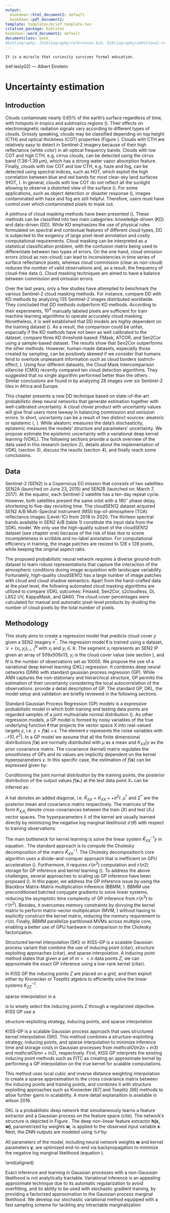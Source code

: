 ```yaml
---
output:
  bookdown::html_document2: default
  bookdown::pdf_document2:
template: templates/brief_template.tex
citation_package: biblatex
bookdown::word_document2: default
documentclass: book
#bibliography: [bibliography/references.bib, bibliography/additional-references.bib]
---
```

  
```block
It is a miracle that curiosity survives formal education.
```
(ref:lesly02) --- Albert Einstein

# Uncertainty estimation
\minitoc <!-- this will include a mini table of contents-->
  
## Introduction
  
<!-- Introduction -->
Clouds contaminate nearly 0.65\% of the earth's surface regardless of time, with hotspots in tropics and subtropics regions (\cite{sassen2008classifying, winker2010calipso, Wilson2016}). Their effects on electromagnetic radiation signals vary according to different types of clouds. Grossly speaking, clouds may be classified depending on top height (CTH) and optical thickness (COT) properties (Figure \ref{fig:figure013}). Clouds with CTH are relatively easy to detect in Sentinel-2 imagery because of their high reflectance (white color) in all-optical frequency bands. Clouds with low COT and high CTH, e.g. cirrus clouds, can be detected using the cirrus band (1.36–1.39 $\mu$m), which has a strong water vapor absorption feature. Finally, clouds with low COT and low CTH, e.g. haze and fog, can be detected using spectral indices, such as HOT, which exploit the high correlation between blue and red bands for most clear-sky land surfaces (HOT, \cite{zhang2002}). In general, clouds with low COT do not reflect all the sunlight allowing to observe a distorted view of the surface (\cite{lynch2002cirrus, chen2017}). For some applications, such as object detection or disaster response (\cite{Mateo-Garcia2021}), images contaminated with haze and fog are still helpful. Therefore, users must have control over which contaminated pixels to mask out.

\begin{figure}[!h]
	\centering
	\includegraphics[width=0.98\linewidth]{figures/chapter02/figure01.png}
	\caption{Different cloud types depict in Sentinel-2 imagery.}
	\label{fig:figure013}
\end{figure}

A plethora of cloud masking methods have been presented (\cite{Hagolle2017, Domnich2021, Louis2016, Qiu2019, richter2019atmospheric, jan_wevers_2021_5788067, Lopez-Puigdollers2021, frantz2019force}). These methods can be classified into two main categories: knowledge-driven (KD) and data-driven (DD). While KD emphasizes the use of physical rules formulated on spectral and contextual features of different cloud types, DD is subjected to the exigency of large pixel-level annotation and costly computational requirements. Cloud masking can be interpreted as a statistical classification problem, with the confusion matrix being used to differentiate between two types of errors. On the one hand, cloud omission errors (cloud as non-cloud) can lead to inconsistencies in time series of surface reflectance pixels, whereas cloud commission (clear as non-cloud) reduces the number of valid observations and, as a result, the frequency of cloud-free data (\cite{skakun2022cloud}). Cloud masking techniques are aimed to have a balance between commission and omission errors. 

<!-- Previous studies -->
Over the last years, only a few studies have attempted to benchmark the various Sentinel-2 cloud masking methods. For instance, \cite{Cilli} compare DD with KD methods by analyzing 135 Sentinel-2 images distributed worldwide. They concluded that DD methods outperform KD methods. According to their experiments, $10^{4}$ manually labeled pixels are sufficient for train machine learning algorithms to operate accurately cloud masking. Nonetheless, it is well established that DD models are highly dependent on the training dataset (\cite{Lopez-Puigdollers2021}). As a result, the comparison could be unfair, especially if the KD methods have not been as well calibrated to the dataset. \cite{Zekoll2021} compare three KD threshold-based: FMask, ATCOR, and Sen2Cor using a sample-based dataset. The results show that Sen2Cor outperforms the other methods. However, human-made datasets, especially those created by sampling, can be positively skewed if we consider that humans tend to overlook unpleasant information such as cloud borders (ostrich-effect, \cite{Valdez2017}). Using four different datasets, the Cloud Mask Intercomparison eXercise (CMIX) recently compared ten cloud detection algorithms. They suggested that no single algorithm performed better than the others \cite{skakun2022cloud}. Similar conclusions are found in \cite{tarrio2020comparison} by analyzing 28 images over six Sentinel-2 tiles in Africa and Europe.

<!-- End -->
This chapter presents a new DD technique based on state-of-the-art probabilistic deep neural networks that generate estimation together with well-calibrated uncertainty. A cloud clover product with uncertainty values will give final users more leeway in balancing commission and omission errors. In short, uncertainty can be a result of two distinct sources: aleatoric or epistemic (\cite{hora1996aleatory}, \cite{der2009aleatory}). While aleatoric measures the data's stochasticity, epistemic measures the models' structure and parameters' uncertainty. We propose estimate the epistemic uncertainty with a variational deep kernel learning (VDKL). The following sections provide a quick overview of the data used in this research (section 2), details about the implementation of VDKL (section 3), discuss the results (section 4), and finally reach some conclusions.


## Data

\subsection{Sentinel-2}

Sentinel-2 (SEN2) is a Copernicus EO mission that consists of two satellites: SEN2A (launched on June 23, 2015) and SEN2B (launched on: March 7, 2017). At the equator, each Sentinel-2 satellite has a ten-day repeat cycle. However, both satellites present the same orbit with a $180^\circ$ phase delay, shortening to five-day revisiting time. The cloudSEN12 dataset acquired SEN2 A/B Multi-Spectral Instrument (MSI) top-of-atmosphere (TOA) reflectance images (Level-1C) from 2018 to 2020. The thirteen spectral bands available in SEN2 A/B (table 1) constitute the input data from the SDKL model. We only use the high-quality subset of the cloudSEN12 dataset (see chapter one) because of the risk of bias due to scene incompleteness in scribble and no-label annotation. For computational efficiency in training, the image patches are resized to 128 x 128 pixels, while keeping the original aspect ratio.

\subsection{Reference data} \label{section:ref_data}

The proposed probabilistic neural network requires a diverse ground-truth dataset to learn robust representations that capture the interaction of the atmospheric conditions during image acquisition with landscape variability. Fortunately, high-quality cloudSEN12 has a large number of image patches with cloud and cloud shadow semantics. Apart from the hand-crafted data at the pixel level, the following automated cloud masking algorithms are utilized to compare VDKL outcomes: Fmask4, Sen2Cor, s2cloudless, DL L8S2 UV, KappaMask, and QA60. The cloud cover percentages were calculated for manual and automatic pixel-level products by dividing the number of cloud pixels by the total number of pixels.

## Methodology

This study aims to create a regression model that predicts cloud cover $y$ given a SEN2 imagery $x^*$. The regression model $\mathbf{f}$ is trained using a dataset,  $\mathcal{D} = \{x_i, y_i\}^{N}_{i=1}$ with $x_i$ and $y_i \in \mathbb{R}$. The segment $x_i$ represents an SEN2 IP given an array of 
509x509x13, $y_i$ is the cloud cover value (see section \ref{section:ref_data}), and $N$ is the number of observations set as 10000. We propose the use of a variational deep kernel learning (DKL) regression. It combines deep neural networks (DNN) with standard gaussian process regression (GP). While ANN captures the non-stationary and hierarchical structure, GP permits the estimation of their uncertainty considering the local autocorrelation of the observations. \cite{rasmussen2003gaussian} provide a detail description of GP. The standard GP, DKL, the model setup and validation are briefly reviewed in the following sections.

\subsection{Gaussian process regresion}

Standard Gaussian Process Regression (GP) models is a expressive probabilistic model in which both training and testing data points are regarded samples of a joint multivariate normal distribution (\cite{williams2006gaussian}). As other regression models, a GP model is formed by noisy variables of the true underlying function $\mathbf{f}$ that projects the vector space $X$ into real-valued targets $y$, i.e. $y = f(\mathbf{x}) + \epsilon$. The element $\epsilon$ represents the noise variables with $\mathcal{N}(0, \sigma^{2})$. In a GP model we assume that all the finite dimensional distributions $f(\mathbf{x})$ are normally distributed with $\mu$ as a mean and $K_{XX}|\gamma$ as the prior covariance matrix. The covariance (kernel) matrix regulates the smoothness of GPs and its values are implicitly dependent on the kernel hyperparameters $\gamma$. In this specific case, the estimation of $f(\mathbf{x})$ can be expressed given by:
  
\begin{equation}
\begin{aligned}
\mathbf{f} = f(\mathbf{x}) = [f(x_1), ...., f(x_m)]^\top & \sim 
\mathcal{GP}\left(
  \mu, K_{XX}|\gamma\right
) \\
\end{aligned} \label{eq:1}
\end{equation}

Conditioning the joint normal distribution by the training points, the posterior distribution of the output values $f(\mathbf{x}_{*})$ at the test data point $X_*$ can be inferred as:
  
\begin{equation}
\begin{aligned}
f(\mathbf{x}_{*}) \mid X_{*}, X, \mathbf{y}, \boldsymbol{\gamma}, \sigma^{2} \sim \mathcal{N}(\mu^{*}, \Sigma^{*}), \\
\mu^{*} = \mu_{X_*} + K_{X_*X}\widehat{K}_{XX}^{-1}\mathbf{y}, \\
\Sigma^{*} = K_{X_*X_*} - K_{X_*X}\widehat{K}_{XX}^{-1}K_{XX_*}
\end{aligned} \label{eq:2}
\end{equation}

A hat denotes an added diagonal, i.e. $\widehat{K}_{XX} = K_{XX} + + \sigma^{2}I$. $\mu^{*}$ and $\Sigma^{*}$ are the posterior mean and covariance matrix respectively. The matrices of the form $K_{X_iX_j}$ denote cross-covariances between the train ($X$) and test ($X_*$) vector spaces. The hyperparameters $\lambda$ of the kernel are usually learned directly by minimizing the negative log marginal likelihood $\mathcal{L}(\theta)$ with respect to training observations:
  
\begin{equation}
\begin{aligned}
\mathcal{L} = - \log p(\mathbf{y} \mid \gamma, X) \propto \mathbf{y}^{\top} \widehat{K}_{XX}^{-1} \mathbf{y} + \log \left|\widehat{K}_{X X}\right|, \\
\frac{\partial \mathcal{L}}{\partial \theta} = \mathbf{y}^{\top} \widehat{K}_{XX} \frac{\partial \widehat{K}_{X X}^{-1}}{\partial \theta} \widehat{K}_{X X} \mathbf{y}-\operatorname{tr}\left\{\widehat{K}_{X X}^{-1} \frac{\partial \widehat{K}_{XX}}{\partial \theta}\right\}
\label{eq:3}
\end{aligned}
\end{equation}

The main bottleneck for kernel learning is solve the linear system $\widehat{K}_{XX}^{-1}y$ in equation \ref{eq:3}. The standard approach is to compute the Cholesky decomposition of the matrix $\widehat{K}_{XX}^{-1}$. The Cholesky decomposition's core algorithm uses a divide-and-conquer approach that is inefficient on GPU acceleration (\cite{krishnamoorthy2013matrix}). Furthermore, it requires $\mathcal{O}(n^{3})$ computation and $\mathcal{O}(n2)$ storage for GP inference and kernel learning (\cite{rasmussen2003gaussian}). To address the above challenges, several approaches to scaling up GP inference have been proposed (\cite{gardner2018gpytorch, cunningham2008fast, dong2017scalable, bach2013sharp, wilson2015thoughts}). In this paper, we address the GP inference issue by using the Blackbox Matrix-Matrix multiplication inference (BBMM, \cite{gardner2018gpytorch}). BBMM use preconditioned batched conjugate gradients to solve linear systems, reducing the asymptotic time complexity of GP inference from $\mathcal{O}(n^{3})$ to $\mathcal{O}(n^{2})$. Besides, it overcomes memory constraints by divvying the kernel matrix to perform matrix-vector multiplication (MVM, \cite{demmel1997applied}) without having to explicitly construct the kernel matrix, reducing the memory requirement to $\mathcal{O}(n)$. Finally, BBMM parallelize partitioned MVMs across multiple core, enabling a better use of GPU hardware in comparison to the Cholesky factorization.

\subsection{KISS‑GP}

Structured kernel interpolation (SKI) or KISS-GP is a scalable Gaussian process variant that combine the use of inducing point (citar), structure exploiting approaches (citar), and sparse interpolation. A inducing point method states that given a set of $m << n$ data points $Z$, we can approximate the exact GP inference using a low-rank kernel (citar).

\begin{equation}
K_{XX} \approx K_{XZ}K_{ZZ}^{-1}K_{ZX}
\end{equation}

In KISS GP the inducing points $Z$ are placed on a grid, and then exploit either by Kronecker or Toeplitz algebra to efficiently solve the linear systems $K_{ZZ}^{-1}$.


sparse interpolation in a 


is to wisely select the inducing points Z through a regularized objective. KISS GP use a 

structure-exploiting strategy, inducing points, and sparse interpolation


\subsection{KISS‑GP}

KISS-GP is a scalable Gaussian process approach that uses structured kernel interpolation (SKI). This method combines a structure-exploiting strategy, inducing points, and sparse interpolation to minimize inference time and storage costs in Gaussian processes from $mathcalO(m2n + m3)$ and $mathcalO(mn + m2)$, respectively. First, KISS GP interprets the existing inducing point methods such as FITC as creating an approximate kernel by performing a GP interpolation on the true kernel for scalable computations.

This method uses local cubic and inverse distance weighting interpolation
to create a sparse approximation to the cross covariance matrix between the inducing points and training points, and combines it with structure exploiting approaches such as Kronecker [67] and Toeplitz [66] methods to allow further gains in scalability. A more detail explanaition is available in wilson 2016.

\subsection{Stocastic Variational Deep kernel learning}

DKL is a probabilistic deep network that simultaneously learns a feature 
extractor and a Gaussian process on the feature space (cite). The network's 
structure is depicted in Figure \ref{fig:figure02}. The deep non-linear feature extractor $\mathbf{h(x,w)}$, parametrized by weights $\mathbf{w}$, is applied to the observed input variable $\mathbf{x}$. Next, the DNN outputs are modeled using $\mathcal{GP}$ by:

\begin{equation}
f(\mathbf{x}) \sim \mathcal{GP}(
    \mu(\mathbf{h_w(x)}),
    k_{\gamma}(\mathbf{h_w(x)}, \mathbf{h_w({x}')})
)
\end{equation}

All parameters of the model, including neural network weights $\mathbf{w}$ and kernel parameters $\mathbf{\gamma}$, are optimized end-to-end via backpropagation to minimize the negative log marginal likelihood (equation \ref{eq:3}).

\begin{equation}
\begin{aligned}
  k(x_i, u_j) \approx w_ik(u_a, u_j) + (1 − w_i)k(u_b, u_j)
\end{equation}
\end{aligned}

\subsection{Stochastic Variational Deep Kernel Learning}

Exact inference and learning in Gaussian processes with a non-Gaussian likelihood is not analytically tractable. Variational inference is an appealing approximate technique due to its automatic regularization to avoid overfitting, and its ability to be used with stochastic gradient training, by providing a factorized approximation to the Gaussian process marginal likelihood. We develop our stochastic variational method equipped with a fast sampling scheme for tackling any intractable marginalization
